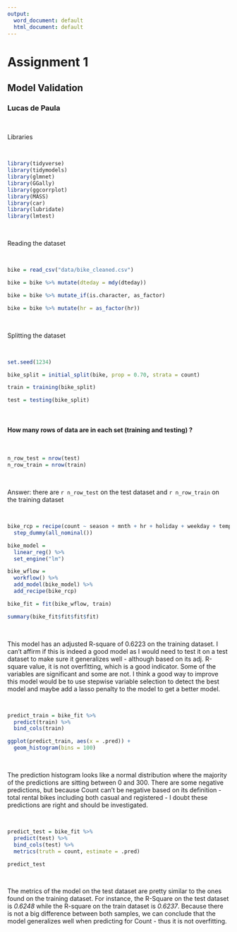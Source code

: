 ```yaml
---
output:
  word_document: default
  html_document: default
---
```

# Assignment 1
## Model Validation
### Lucas de Paula

&nbsp;

Libraries  

&nbsp;

```r
library(tidyverse)
library(tidymodels)
library(glmnet)
library(GGally)
library(ggcorrplot)
library(MASS)
library(car)
library(lubridate)
library(lmtest)
```

&nbsp;

Reading the dataset  

&nbsp;


```r

bike = read_csv("data/bike_cleaned.csv")

bike = bike %>% mutate(dteday = mdy(dteday))

bike = bike %>% mutate_if(is.character, as_factor)

bike = bike %>% mutate(hr = as_factor(hr))

``` 

&nbsp;

Splitting the dataset

&nbsp;

```r

set.seed(1234)

bike_split = initial_split(bike, prop = 0.70, strata = count)

train = training(bike_split)

test = testing(bike_split)

```

&nbsp;

#### How many rows of data are in each set (training and testing) ?

&nbsp;

```r

n_row_test = nrow(test)
n_row_train = nrow(train)

```

&nbsp;

Answer: there are `r n_row_test` on the test dataset and `r n_row_train` on the training dataset

&nbsp;

```r

bike_rcp = recipe(count ~ season + mnth + hr + holiday + weekday + temp + weathersit , train) %>%
  step_dummy(all_nominal())

bike_model = 
  linear_reg() %>% 
  set_engine("lm")

bike_wflow = 
  workflow() %>% 
  add_model(bike_model) %>% 
  add_recipe(bike_rcp)

bike_fit = fit(bike_wflow, train)

summary(bike_fit$fit$fit$fit)

```

&nbsp;

This model has an adjusted R-square of 0.6223 on the training dataset. I can't affirm if this is indeed a good model as I would need to test it on a test dataset to make sure it generalizes well - although based on its adj. R-square value, it is not overfitting, which is a good indicator.
Some of the variables are significant and some are not. I think a good way to improve this model would be to use stepwise variable selection to detect the best model and maybe add a lasso penalty to the model to get a better model.

&nbsp;

```r

predict_train = bike_fit %>% 
  predict(train) %>% 
  bind_cols(train)

ggplot(predict_train, aes(x = .pred)) + 
  geom_histogram(bins = 100)

```

&nbsp;

The prediction histogram looks like a normal distribution where the majority of the predictions are sitting between 0 and 300. 
There are some negative predictions, but because Count can't be negative based on its definition - total rental bikes including both casual and registered - I doubt these predictions are right and should be investigated.

&nbsp;

```r

predict_test = bike_fit %>%
  predict(test) %>%
  bind_cols(test) %>%
  metrics(truth = count, estimate = .pred)

predict_test

```

&nbsp;

The metrics of the model on the test dataset are pretty similar to the ones found on the training dataset. For instance, the R-Square on the test dataset is *0.6248* while the R-square on the train dataset is *0.6237*. Because there is not a big difference between both samples, we can conclude that the model generalizes well when predicting for Count - thus it is not overfitting.

&nbsp;